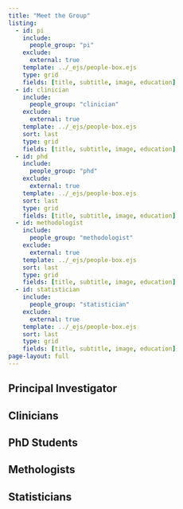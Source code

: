 ```yaml
---
title: "Meet the Group"
listing:
  - id: pi
    include: 
      people_group: "pi"
    exclude:
      external: true
    template: ../_ejs/people-box.ejs
    type: grid
    fields: [title, subtitle, image, education]
  - id: clinician
    include: 
      people_group: "clinician"
    exclude:
      external: true
    template: ../_ejs/people-box.ejs
    sort: last
    type: grid
    fields: [title, subtitle, image, education]
  - id: phd
    include: 
      people_group: "phd"
    exclude:
      external: true
    template: ../_ejs/people-box.ejs
    sort: last    
    type: grid
    fields: [title, subtitle, image, education]
  - id: methodologist
    include: 
      people_group: "methodologist"
    exclude:
      external: true
    template: ../_ejs/people-box.ejs
    sort: last
    type: grid
    fields: [title, subtitle, image, education]
  - id: statistician
    include: 
      people_group: "statistician"
    exclude:
      external: true
    template: ../_ejs/people-box.ejs
    sort: last
    type: grid
    fields: [title, subtitle, image, education]
page-layout: full
---
```


## Principal Investigator


::: {#pi}
:::


:::{.sand-background}
## Clinicians



::: {#clinician}
:::

:::

## PhD Students

::: {#phd}
:::

:::{.sand-background}
## Methologists



::: {#methodologist}
:::

:::

## Statisticians

::: {#statistician}
:::